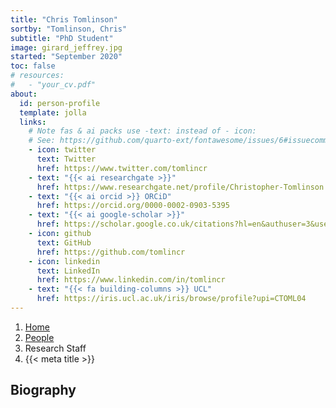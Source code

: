```yaml
---
title: "Chris Tomlinson"
sortby: "Tomlinson, Chris"
subtitle: "PhD Student"
image: girard_jeffrey.jpg
started: "September 2020"
toc: false
# resources: 
#   - "your_cv.pdf"
about:
  id: person-profile
  template: jolla
  links:
    # Note fas & ai packs use -text: instead of - icon:
    # See: https://github.com/quarto-ext/fontawesome/issues/6#issuecomment-1188620081
    - icon: twitter
      text: Twitter
      href: https://www.twitter.com/tomlincr
    - text: "{{< ai researchgate >}}"
      href: https://www.researchgate.net/profile/Christopher-Tomlinson
    - text: "{{< ai orcid >}} ORCiD"
      href: https://orcid.org/0000-0002-0903-5395
    - text: "{{< ai google-scholar >}}"
      href: https://scholar.google.co.uk/citations?hl=en&authuser=3&user=NcKe1aEAAAAJ
    - icon: github
      text: GitHub
      href: https://github.com/tomlincr
    - icon: linkedin
      text: LinkedIn
      href: https://www.linkedin.com/in/tomlincr
    - text: "{{< fa building-columns >}} UCL"
      href: https://iris.ucl.ac.uk/iris/browse/profile?upi=CTOML04 
---
```


```{=html}
<nav aria-label="breadcrumb">
  <ol class="breadcrumb">
    <li class="breadcrumb-item"><a href="../../index.html">Home</a></li>
    <li class="breadcrumb-item"><a href="../../people.html">People</a></li>
    <li class="breadcrumb-item active">Research Staff</li>
    <li class="breadcrumb-item active" aria-current="page">{{< meta title >}}</li>
  </ol>
</nav>
```

:::{#person-profile}
:::

## Biography
